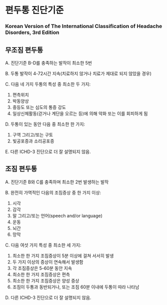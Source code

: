 # 편두통 진단기준 

### Korean Version of The International Classification of Headache Disorders, 3rd Edition {-}

## 무조짐 편두통 {-}

A. 진단기준 B-D를 충족하는 발작이 최소한 5번

B. 두통 발작이 4-72시간 지속(치료하지 않거나 치료가 제대로 되지 않았을 경우)

C. 다음 네 가지 두통의 특성 중 최소한 두 가지:

1. 편측위치
2. 박동양상
3. 중등도 또는 심도의 통증 강도
4. 일상신체활동(걷거나 계단을 오르는 등)에 의해 악화 또는 이를 회피하게 됨
    
D. 두통이 있는 동안 다음 중 최소한 한 가지: 

1. 구역 그리고/또는 구토
2. 빛공포증과 소리공포증
    
E. 다른 ICHD-3 진단으로 더 잘 설명되지 않음.

## 조짐 편두통 {-}

A. 진단기준 B와 C를 충족하며 최소한 2번 발생하는 발작 

B. 완전히 가역적인 다음의 조짐증상 중 한 가지 이상:

1. 시각
2. 감각
3. 말 그리고/또는 언어(speech and/or language) 
4. 운동
5. 뇌간
6. 망막
    
C. 다음 여섯 가지 특성 중 최소한 세 가지:

1. 최소한 한 가지 조짐증상이 5분 이상에 걸쳐 서서히 발생
2. 두 가지 이상의 증상이 연속해서 발생함
3. 각 조짐증상은 5-60분 동안 지속
4. 최소한 한 가지 조짐증상은 편측
5. 최소한 한 가지 조짐증상은 양성 증상
6. 조짐이 두통과 동반되거나, 또는 조짐 60분 이내에 두통이 따라 나타남
    
D. 다른 ICHD-3 진단으로 더 잘 설명되지 않음.
